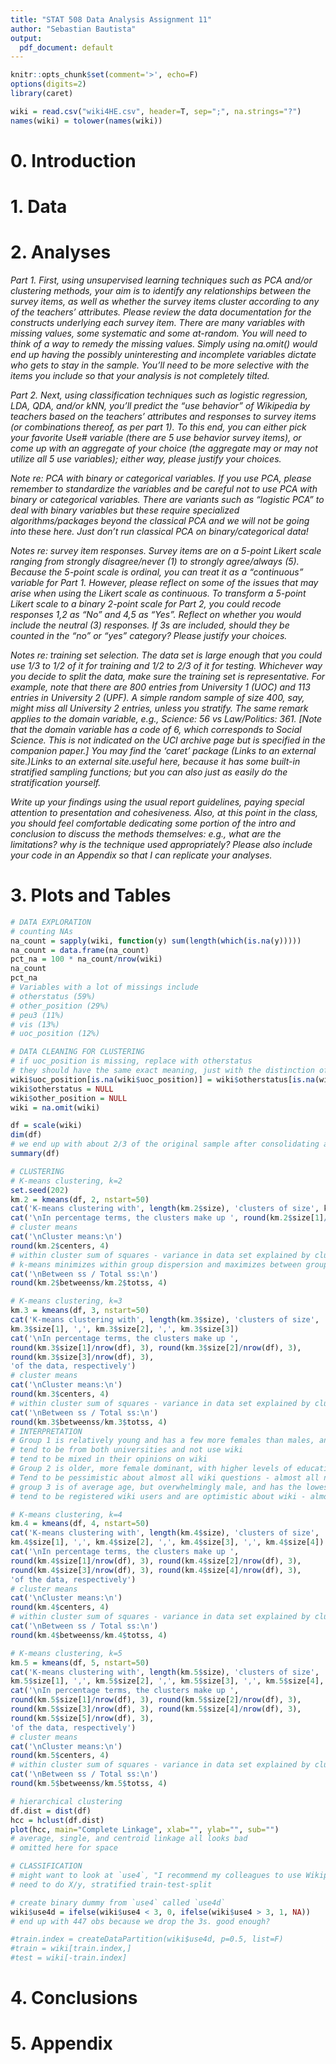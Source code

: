 ---
title: "STAT 508 Data Analysis Assignment 11"
author: "Sebastian Bautista"
output:
  pdf_document: default
---
  
```{r setup, include=FALSE}
knitr::opts_chunk$set(comment='>', echo=F)
options(digits=2)
library(caret)

wiki = read.csv("wiki4HE.csv", header=T, sep=";", na.strings="?")
names(wiki) = tolower(names(wiki))
```

# 0. Introduction

# 1. Data

# 2. Analyses

*Part 1. First, using unsupervised learning techniques such as PCA and/or clustering methods, your aim is to identify any relationships between the survey items, as well as whether the survey items cluster according to any of the teachers' attributes. Please review the data documentation for the constructs underlying each survey item. There are many variables with missing values, some systematic and some at-random. You will need to think of a way to remedy the missing values. Simply using na.omit() would end up having the possibly uninteresting and incomplete variables dictate who gets to stay in the sample. You'll need to be more selective with the items you include so that your analysis is not completely tilted.*
  
*Part 2. Next, using classification techniques such as logistic regression, LDA, QDA, and/or kNN, you'll predict the "use behavior" of Wikipedia by teachers based on the teachers' attributes and responses to survey items (or combinations thereof, as per part 1). To this end, you can either pick your favorite Use# variable (there are 5 use behavior survey items), or come up with an aggregate of your choice (the aggregate may or may not utilize all 5 use variables); either way, please justify your choices.*

*Note re: PCA with binary or categorical variables. If you use PCA, please remember to standardize the variables and be careful not to use PCA with binary or categorical variables. There are variants such as "logistic PCA" to deal with binary variables but these require specialized algorithms/packages beyond the classical PCA and we will not be going into these here. Just don't run classical PCA on binary/categorical data!*

*Notes re: survey item responses. Survey items are on a 5-point Likert scale ranging from strongly disagree/never (1) to strongly agree/always (5). Because the 5-point scale is ordinal, you can treat it as a "continuous" variable for Part 1. However, please reflect on some of the issues that may arise when using the Likert scale as continuous. To transform a 5-point Likert scale to a binary 2-point scale for Part 2, you could recode responses 1,2 as "No" and 4,5 as "Yes". Reflect on whether you would include the neutral (3) responses. If 3s are included, should they be counted in the "no" or "yes" category? Please justify your choices.*

*Notes re: training set selection. The data set is large enough that you could use 1/3 to 1/2 of it for training and 1/2 to 2/3 of it for testing. Whichever way you decide to split the data, make sure the training set is representative. For example, note that there are 800 entries from University 1 (UOC) and 113 entries in University 2 (UPF). A simple random sample of size 400, say, might miss all University 2 entries, unless you stratify. The same remark applies to the domain variable, e.g., Science: 56 vs Law/Politics: 361. [Note that the domain variable has a code of 6, which corresponds to Social Science. This is not indicated on the UCI archive page but is specified in the companion paper.] You may find the 'caret' package  (Links to an external site.)Links to an external site.useful here, because it has some built-in stratified sampling functions; but you can also just as easily do the stratification yourself.*

*Write up your findings using the usual report guidelines, paying special attention to presentation and cohesiveness. Also, at this point in the class, you should feel comfortable dedicating some portion of the intro and conclusion to discuss the methods themselves: e.g., what are the limitations? why is the technique used appropriately? Please also include your code in an Appendix so that I can replicate your analyses.*

# 3. Plots and Tables

```{r}
# DATA EXPLORATION
# counting NAs
na_count = sapply(wiki, function(y) sum(length(which(is.na(y)))))
na_count = data.frame(na_count)
pct_na = 100 * na_count/nrow(wiki)
na_count
pct_na
# Variables with a lot of missings include 
# otherstatus (59%)
# other_position (29%)
# peu3 (11%)
# vis (13%)
# uoc_position (12%)
```
\begin{center}\textbf{Figure 1.1}\end{center}
\hrulefill

```{r}
# DATA CLEANING FOR CLUSTERING
# if uoc_position is missing, replace with otherstatus
# they should have the same exact meaning, just with the distinction of university
wiki$uoc_position[is.na(wiki$uoc_position)] = wiki$otherstatus[is.na(wiki$uoc_position)]
wiki$otherstatus = NULL
wiki$other_position = NULL
wiki = na.omit(wiki)

df = scale(wiki)
dim(df)
# we end up with about 2/3 of the original sample after consolidating and removing nas
summary(df)
```
\begin{center}\textbf{Figure 1.2}\end{center}
\hrulefill

```{r}
# CLUSTERING
# K-means clustering, k=2
set.seed(202)
km.2 = kmeans(df, 2, nstart=50)
cat('K-means clustering with', length(km.2$size), 'clusters of size', km.2$size[1], ',', km.2$size[2])
cat('\nIn percentage terms, the clusters make up ', round(km.2$size[1]/nrow(df), 3), round(km.2$size[2]/nrow(df), 3), 'of the data, respectively')
# cluster means
cat('\nCluster means:\n')
round(km.2$centers, 4) 
# within cluster sum of squares - variance in data set explained by clustering
# k-means minimizes within group dispersion and maximizes between group dispersion
cat('\nBetween ss / Total ss:\n')
round(km.2$betweenss/km.2$totss, 4)
```
\begin{center}\textbf{Figure 2.1 - k-means with k=2}\end{center}
\hrulefill

```{r}
# K-means clustering, k=3
km.3 = kmeans(df, 3, nstart=50)
cat('K-means clustering with', length(km.3$size), 'clusters of size', 
km.3$size[1], ',', km.3$size[2], ',', km.3$size[3])
cat('\nIn percentage terms, the clusters make up ', 
round(km.3$size[1]/nrow(df), 3), round(km.3$size[2]/nrow(df), 3), 
round(km.3$size[3]/nrow(df), 3),
'of the data, respectively')
# cluster means
cat('\nCluster means:\n')
round(km.3$centers, 4) 
# within cluster sum of squares - variance in data set explained by clustering
cat('\nBetween ss / Total ss:\n')
round(km.3$betweenss/km.3$totss, 4)
# INTERPRETATION
# Group 1 is relatively young and has a few more females than males, and a moderate level of education
# tend to be from both universities and not use wiki
# tend to be mixed in their opinions on wiki
# Group 2 is older, more female dominant, with higher levels of education than the other groups
# Tend to be pessimistic about almost all wiki questions - almost all negative
# group 3 is of average age, but overwhelmingly male, and has the lowest levels of education and experience
# tend to be registered wiki users and are optimistic about wiki - almost all positive
```
\begin{center}\textbf{Figure 2.2 - k-means with k=3}\end{center}
\hrulefill

```{r}
# K-means clustering, k=4
km.4 = kmeans(df, 4, nstart=50)
cat('K-means clustering with', length(km.4$size), 'clusters of size', 
km.4$size[1], ',', km.4$size[2], ',', km.4$size[3], ',', km.4$size[4])
cat('\nIn percentage terms, the clusters make up ', 
round(km.4$size[1]/nrow(df), 3), round(km.4$size[2]/nrow(df), 3), 
round(km.4$size[3]/nrow(df), 3), round(km.4$size[4]/nrow(df), 3),
'of the data, respectively')
# cluster means
cat('\nCluster means:\n')
round(km.4$centers, 4) 
# within cluster sum of squares - variance in data set explained by clustering
cat('\nBetween ss / Total ss:\n')
round(km.4$betweenss/km.4$totss, 4)
```
\begin{center}\textbf{Figure 2.3 - k-means with k=4}\end{center}
\hrulefill

```{r}
# K-means clustering, k=5
km.5 = kmeans(df, 5, nstart=50)
cat('K-means clustering with', length(km.5$size), 'clusters of size', 
km.5$size[1], ',', km.5$size[2], ',', km.5$size[3], ',', km.5$size[4], ',', km.5$size[5])
cat('\nIn percentage terms, the clusters make up ', 
round(km.5$size[1]/nrow(df), 3), round(km.5$size[2]/nrow(df), 3), 
round(km.5$size[3]/nrow(df), 3), round(km.5$size[4]/nrow(df), 3),
round(km.5$size[5]/nrow(df), 3),
'of the data, respectively')
# cluster means
cat('\nCluster means:\n')
round(km.5$centers, 4) 
# within cluster sum of squares - variance in data set explained by clustering
cat('\nBetween ss / Total ss:\n')
round(km.5$betweenss/km.5$totss, 4)
```
\begin{center}\textbf{Figure 2.4 - k-means with k=5}\end{center}
\hrulefill

```{r}
# hierarchical clustering
df.dist = dist(df)
hcc = hclust(df.dist)
plot(hcc, main="Complete Linkage", xlab="", ylab="", sub="")
# average, single, and centroid linkage all looks bad
# omitted here for space
```
\begin{center}\textbf{Figure X - Hierarchical clustering}\end{center}
\hrulefill

```{r}
# CLASSIFICATION 
# might want to look at `use4`, "I recommend my colleagues to use Wikipedia"
# need to do X/y, stratified train-test-split

# create binary dummy from `use4` called `use4d`
wiki$use4d = ifelse(wiki$use4 < 3, 0, ifelse(wiki$use4 > 3, 1, NA))
# end up with 447 obs because we drop the 3s. good enough?

#train.index = createDataPartition(wiki$use4d, p=0.5, list=F)
#train = wiki[train.index,]
#test = wiki[-train.index]
```
\begin{center}\textbf{Figure X - Classification data preparation}\end{center}
\hrulefill

# 4. Conclusions

# 5. Appendix

```{r ref.label=knitr::all_labels(), echo=T, eval=F}
```